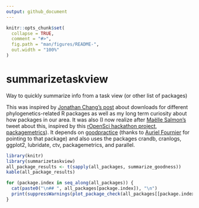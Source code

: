 ```yaml
---
output: github_document
---
```


<!-- README.md is generated from README.Rmd. Please edit that file -->

```r
knitr::opts_chunk$set(
  collapse = TRUE,
  comment = "#>",
  fig.path = "man/figures/README-",
  out.width = "100%"
)
```
# summarizetaskview


Way to quickly summarize info from a task view (or other list of packages)

This was inspired by [Jonathan Chang's post](https://jonathanchang.org/blog/what-r-package-for-phylogenetics-is-the-most-popular/) about downloads for different phylogenetics-related R packages as well as my long term curiosity about how packages in our area. It was also (I now realize after [Maëlle Salmon's](https://twitter.com/ma_salmon) tweet about this, inspired by this [rOpenSci hackathon project, packagemetrics](https://github.com/ropenscilabs/packagemetrics)). It depends on [goodpractice](https://cran.r-project.org/web/packages/goodpractice/vignettes/goodpractice.html) (thanks to [Auriel Fournier](https://twitter.com/RallidaeRule) for pointing to that package) and also uses the packages crandb, cranlogs, ggplot2, lubridate, ctv, packagemetrics, and parallel.



```r
library(knitr)
library(summarizetaskview)
all_package_results <- t(sapply(all_packages, summarize_goodness))
kable(all_package_results)
```

```r
for (package.index in seq_along(all_packages)) {
  cat(paste0("\n## ", all_packages[package.index]), "\n")
  print(suppressWarnings(plot_package_check(all_packages[[package.index]])))
}
```
